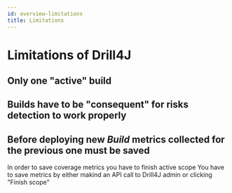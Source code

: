 ```yaml
---
id: overview-limitations
title: Limitations
---
```


# Limitations of Drill4J

## Only one "active" build

## Builds have to be "consequent" for risks detection to work properly

## **Before** deploying new _Build_ metrics collected for the previous one must be **saved**

In order to save coverage metrics you have to finish active scope
You have to save metrics by either makind an API call to Drill4J admin or clicking "Finish scope"
